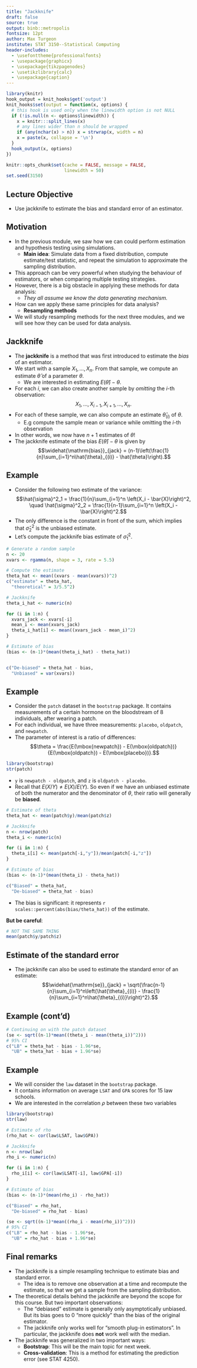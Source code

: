 ```yaml
---
title: "Jackknife"
draft: false
source: true
output: binb::metropolis
fontsize: 12pt
author: Max Turgeon
institute: STAT 3150--Statistical Computing
header-includes:
  - \usefonttheme{professionalfonts}
  - \usepackage{graphicx}
  - \usepackage{tikzpagenodes}
  - \usetikzlibrary{calc}
  - \usepackage{caption}
---
```


```r
library(knitr)
hook_output = knit_hooks$get('output')
knit_hooks$set(output = function(x, options) {
  # this hook is used only when the linewidth option is not NULL
  if (!is.null(n <- options$linewidth)) {
    x = knitr:::split_lines(x)
    # any lines wider than n should be wrapped
    if (any(nchar(x) > n)) x = strwrap(x, width = n)
    x = paste(x, collapse = '\n')
  }
  hook_output(x, options)
})

knitr::opts_chunk$set(cache = FALSE, message = FALSE,
                      linewidth = 50)
set.seed(3150)
```

## Lecture Objective

  - Use jackknife to estimate the bias and standard error of an estimator.

## Motivation {.allowframebreaks}

  - In the previous module, we saw how we can could perform estimation and hypothesis testing using simulations.
    + **Main idea**: Simulate data from a fixed distribution, compute estimate/test statistic, and repeat the simulation to approximate the sampling distribution.
  - This approach can be very powerful when studying the behaviour of estimators, or when comparing multiple testing strategies.
  - However, there is a big obstacle in applying these methods for data analysis:
    + *They all assume we know the data generating mechanism.*
  - How can we apply these same principles for data analysis?
    + **Resampling methods**
  - We will study resampling methods for the next three modules, and we will see how they can be used for data analysis.

## Jackknife {.allowframebreaks}

  - The **jackknife** is a method that was first introduced to estimate the *bias* of an estimator.
  - We start with a sample $X_1, \ldots, X_n$. From that sample, we compute an estimate $\hat{\theta}$ of a parameter $\theta$. 
    + We are interested in estimating $E(\hat{\theta}) - \theta$.
  - For each $i$, we can also create another sample by *omitting* the $i$-th observation:
  $$X_1, \ldots,X_{i-1}, X_{i+1}, \ldots, X_n.$$
  - For each of these sample, we can also compute an estimate $\hat{\theta}_{(i)}$ of $\theta$.
    + E.g compute the sample mean or variance while omitting the $i$-th observation
  - In other words, we now have $n+1$ estimates of $\theta$!
  - The jackknife estimate of the bias $E(\hat{\theta}) - \theta$ is given by
  $$\widehat{\mathrm{bias}}_{jack} = (n-1)\left(\frac{1}{n}\sum_{i=1}^n\hat{\theta}_{(i)} - \hat{\theta}\right).$$
  
## Example {.allowframebreaks}

  - Consider the following two estimate of the variance:
  $$\hat{\sigma}^2_1 = \frac{1}{n}\sum_{i=1}^n \left(X_i - \bar{X}\right)^2, \quad \hat{\sigma}^2_2 = \frac{1}{n-1}\sum_{i=1}^n \left(X_i - \bar{X}\right)^2.$$
  - The only difference is the constant in front of the sum, which implies that $\hat{\sigma}^2_2$ is the unbiased estimate.
  - Let's compute the jackknife bias estimate of $\hat{\sigma}^2_1$.
  
```r
# Generate a random sample
n <- 20
xvars <- rgamma(n, shape = 3, rate = 5.5)

# Compute the estimate
theta_hat <- mean((xvars - mean(xvars))^2)
c("estimate" = theta_hat,
  "theoretical" = 3/5.5^2)
```

```r
# Jackknife
theta_i_hat <- numeric(n)

for (i in 1:n) {
  xvars_jack <- xvars[-i]
  mean_i <- mean(xvars_jack)
  theta_i_hat[i] <- mean((xvars_jack - mean_i)^2)
}
```

\vspace{1cm}

```r
# Estimate of bias
(bias <- (n-1)*(mean(theta_i_hat) - theta_hat))


c("De-biased" = theta_hat - bias,
  "Unbiased" = var(xvars))
```

## Example {.allowframebreaks}

  - Consider the `patch` dataset in the `bootstrap` package. It contains measurements of a certain hormone on the bloodstream of 8 individuals, after wearing a patch.
  - For each individual, we have three measurements: `placebo`, `oldpatch`, and `newpatch`.
  - The parameter of interest is a ratio of differences:
  $$\theta = \frac{E(\mbox{newpatch}) - E(\mbox{oldpatch})}{E(\mbox{oldpatch}) - E(\mbox{placebo})}.$$

\vspace{1cm}

```r
library(bootstrap)
str(patch)
```

  - `y` is `newpatch - oldpatch`, and `z` is `oldpatch - placebo`.
  - Recall that $E(X/Y) \neq E(X)/E(Y)$. So even if we have an unbiased estimate of both the numerator and the denominator of $\theta$, their ratio will generally be **biased**.
  
```r
# Estimate of theta
theta_hat <- mean(patch$y)/mean(patch$z)
```

```r
# Jackknife
n <- nrow(patch)
theta_i <- numeric(n)

for (i in 1:n) {
  theta_i[i] <- mean(patch[-i,"y"])/mean(patch[-i,"z"])
}
```

\vspace{1in}

```r
# Estimate of bias
(bias <- (n-1)*(mean(theta_i) - theta_hat))

c("Biased" = theta_hat,
  "De-biased" = theta_hat - bias)
```

  - The bias is significant: it represents `r scales::percent(abs(bias/theta_hat))` of the estimate.

**But be careful**: 
  
```r
# NOT THE SAME THING
mean(patch$y/patch$z)
```

## Estimate of the standard error

  - The jackknife can also be used to estimate the standard error of an estimate:
  $$\widehat{\mathrm{se}}_{jack} = \sqrt{\frac{n-1}{n}\sum_{i=1}^n\left(\hat{\theta}_{(i)} - \frac{1}{n}\sum_{i=1}^n\hat{\theta}_{(i)}\right)^2}.$$
  
## Example (cont'd)

```r
# Continuing on with the patch dataset
(se <- sqrt((n-1)*mean((theta_i - mean(theta_i))^2)))
# 95% CI
c("LB" = theta_hat - bias - 1.96*se,
  "UB" = theta_hat - bias + 1.96*se)
```

## Example {.allowframebreaks}

  - We will consider the `law` dataset in the `bootstrap` package. 
  - It contains information on average `LSAT` and `GPA` scores for 15 law schools.
  - We are interested in the correlation $\rho$ between these two variables
  
```r
library(bootstrap)
str(law)
```

```r
# Estimate of rho
(rho_hat <- cor(law$LSAT, law$GPA))
```

```r
# Jackknife
n <- nrow(law)
rho_i <- numeric(n)

for (i in 1:n) {
  rho_i[i] <- cor(law$LSAT[-i], law$GPA[-i])
}
```

\vspace{1cm}

```r
# Estimate of bias
(bias <- (n-1)*(mean(rho_i) - rho_hat))

c("Biased" = rho_hat,
  "De-biased" = rho_hat - bias)
```

```r
(se <- sqrt((n-1)*mean((rho_i - mean(rho_i))^2)))
# 95% CI
c("LB" = rho_hat - bias - 1.96*se,
  "UB" = rho_hat - bias + 1.96*se)
```


## Final remarks {.allowframebreaks}

  - The jackknife is a simple resampling technique to estimate bias and standard error.
    + The idea is to remove one observation at a time and recompute the estimate, so that we get a sample from the sampling distribution.
  - The theoretical details behind the jackknife are beyond the scope for this course. But two important observations:
    + The "debiased" estimate is generally only asymptotically unbiased. But its bias goes to 0 "more quickly" than the bias of the original estimator.
    + The jackknife only works well for "smooth plug-in estimators". In particular, the jackknife does **not** work well with the median.
  - The jackknife was generalized in two important ways:
    + **Bootstrap**: This will be the main topic for next week.
    + **Cross-validation**: This is a method for estimating the prediction error (see STAT 4250).
